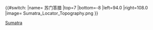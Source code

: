 {{#switch:{{{1}}}
|name= 苏门答腊
|top=7
|bottom=-8
|left=94.0
|right=108.0
|image= Sumatra_Locator_Topography.png
}}<noinclude>{{Location map/Info|Indonesia Sumatra}}
{{Documentation}}

[[Category:印尼地理位置模板|Sumatra]]

</noinclude>